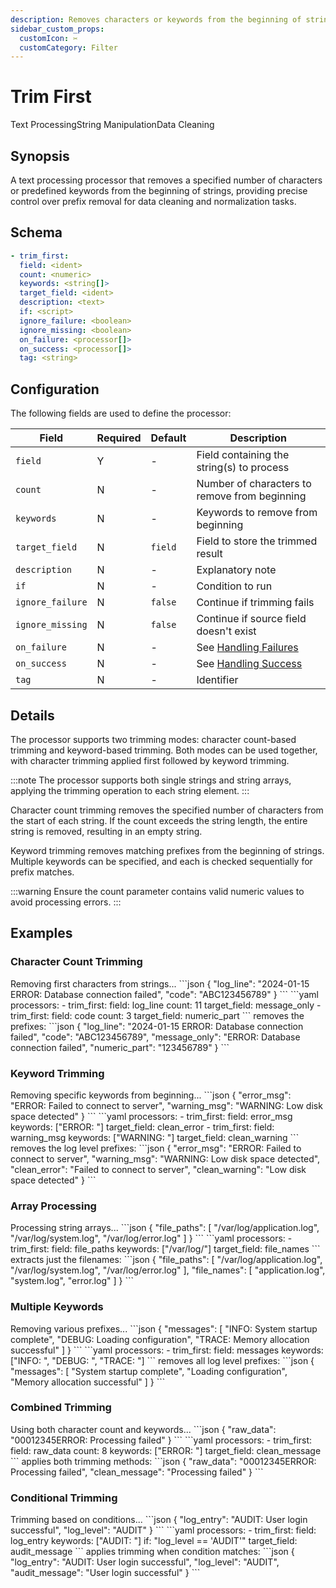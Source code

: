 ```yaml
---
description: Removes characters or keywords from the beginning of strings
sidebar_custom_props: 
  customIcon: ✂️
  customCategory: Filter
---
```


# Trim First

<span className="theme-doc-version-badge badge badge--primary">Text Processing</span><span className="theme-doc-version-badge badge badge--secondary">String Manipulation</span><span className="theme-doc-version-badge badge badge--secondary">Data Cleaning</span>

## Synopsis

A text processing processor that removes a specified number of characters or predefined keywords from the beginning of strings, providing precise control over prefix removal for data cleaning and normalization tasks.

## Schema

```yaml {2}
- trim_first:
  field: <ident>
  count: <numeric>
  keywords: <string[]>
  target_field: <ident>
  description: <text>
  if: <script>
  ignore_failure: <boolean>
  ignore_missing: <boolean>
  on_failure: <processor[]>
  on_success: <processor[]>
  tag: <string>
```

## Configuration

The following fields are used to define the processor:

|Field|Required|Default|Description|
|---|---|---|---|
|`field`|Y|-|Field containing the string(s) to process|
|`count`|N|-|Number of characters to remove from beginning|
|`keywords`|N|-|Keywords to remove from beginning|
|`target_field`|N|`field`|Field to store the trimmed result|
|`description`|N|-|Explanatory note|
|`if`|N|-|Condition to run|
|`ignore_failure`|N|`false`|Continue if trimming fails|
|`ignore_missing`|N|`false`|Continue if source field doesn't exist|
|`on_failure`|N|-|See [Handling Failures](../handling-failures.mdx)|
|`on_success`|N|-|See [Handling Success](../handling-success.mdx)|
|`tag`|N|-|Identifier|

## Details

The processor supports two trimming modes: character count-based trimming and keyword-based trimming. Both modes can be used together, with character trimming applied first followed by keyword trimming.

:::note
The processor supports both single strings and string arrays, applying the trimming operation to each string element.
:::

Character count trimming removes the specified number of characters from the start of each string. If the count exceeds the string length, the entire string is removed, resulting in an empty string.

Keyword trimming removes matching prefixes from the beginning of strings. Multiple keywords can be specified, and each is checked sequentially for prefix matches.

:::warning
Ensure the count parameter contains valid numeric values to avoid processing errors.
:::

## Examples

### Character Count Trimming

<ExampleGrid>
  <CommentCol>
    Removing first characters from strings...
  </CommentCol>
  <CodeCol>
    ```json
    {
      "log_line": "2024-01-15 ERROR: Database connection failed",
      "code": "ABC123456789"
    }
    ```
    ```yaml
    processors:
      - trim_first:
        field: log_line
        count: 11
        target_field: message_only
      - trim_first:
        field: code
        count: 3
        target_field: numeric_part
    ```
  </CodeCol>
  <CommentCol>
    removes the prefixes:
  </CommentCol>
  <CodeCol>
    ```json
    {
      "log_line": "2024-01-15 ERROR: Database connection failed",
      "code": "ABC123456789",
      "message_only": "ERROR: Database connection failed",
      "numeric_part": "123456789"
    }
    ```
  </CodeCol>
</ExampleGrid>

### Keyword Trimming

<ExampleGrid>
  <CommentCol>
    Removing specific keywords from beginning...
  </CommentCol>
  <CodeCol>
    ```json
    {
      "error_msg": "ERROR: Failed to connect to server",
      "warning_msg": "WARNING: Low disk space detected"
    }
    ```
    ```yaml
    processors:
      - trim_first:
        field: error_msg
        keywords: ["ERROR: "]
        target_field: clean_error
      - trim_first:
        field: warning_msg
        keywords: ["WARNING: "]
        target_field: clean_warning
    ```
  </CodeCol>
  <CommentCol>
    removes the log level prefixes:
  </CommentCol>
  <CodeCol>
    ```json
    {
      "error_msg": "ERROR: Failed to connect to server",
      "warning_msg": "WARNING: Low disk space detected",
      "clean_error": "Failed to connect to server",
      "clean_warning": "Low disk space detected"
    }
    ```
  </CodeCol>
</ExampleGrid>

### Array Processing

<ExampleGrid>
  <CommentCol>
    Processing string arrays...
  </CommentCol>
  <CodeCol>
    ```json
    {
      "file_paths": [
        "/var/log/application.log",
        "/var/log/system.log",
        "/var/log/error.log"
      ]
    }
    ```
    ```yaml
    processors:
      - trim_first:
        field: file_paths
        keywords: ["/var/log/"]
        target_field: file_names
    ```
  </CodeCol>
  <CommentCol>
    extracts just the filenames:
  </CommentCol>
  <CodeCol>
    ```json
    {
      "file_paths": [
        "/var/log/application.log",
        "/var/log/system.log",
        "/var/log/error.log"
      ],
      "file_names": [
        "application.log",
        "system.log",
        "error.log"
      ]
    }
    ```
  </CodeCol>
</ExampleGrid>

### Multiple Keywords

<ExampleGrid>
  <CommentCol>
    Removing various prefixes...
  </CommentCol>
  <CodeCol>
    ```json
    {
      "messages": [
        "INFO: System startup complete",
        "DEBUG: Loading configuration",
        "TRACE: Memory allocation successful"
      ]
    }
    ```
    ```yaml
    processors:
      - trim_first:
        field: messages
        keywords: ["INFO: ", "DEBUG: ", "TRACE: "]
    ```
  </CodeCol>
  <CommentCol>
    removes all log level prefixes:
  </CommentCol>
  <CodeCol>
    ```json
    {
      "messages": [
        "System startup complete",
        "Loading configuration",
        "Memory allocation successful"
      ]
    }
    ```
  </CodeCol>
</ExampleGrid>

### Combined Trimming

<ExampleGrid>
  <CommentCol>
    Using both character count and keywords...
  </CommentCol>
  <CodeCol>
    ```json
    {
      "raw_data": "00012345ERROR: Processing failed"
    }
    ```
    ```yaml
    processors:
      - trim_first:
        field: raw_data
        count: 8
        keywords: ["ERROR: "]
        target_field: clean_message
    ```
  </CodeCol>
  <CommentCol>
    applies both trimming methods:
  </CommentCol>
  <CodeCol>
    ```json
    {
      "raw_data": "00012345ERROR: Processing failed",
      "clean_message": "Processing failed"
    }
    ```
  </CodeCol>
</ExampleGrid>

### Conditional Trimming

<ExampleGrid>
  <CommentCol>
    Trimming based on conditions...
  </CommentCol>
  <CodeCol>
    ```json
    {
      "log_entry": "AUDIT: User login successful",
      "log_level": "AUDIT"
    }
    ```
    ```yaml
    processors:
      - trim_first:
        field: log_entry
        keywords: ["AUDIT: "]
        if: "log_level == 'AUDIT'"
        target_field: audit_message
    ```
  </CodeCol>
  <CommentCol>
    applies trimming when condition matches:
  </CommentCol>
  <CodeCol>
    ```json
    {
      "log_entry": "AUDIT: User login successful",
      "log_level": "AUDIT",
      "audit_message": "User login successful"
    }
    ```
  </CodeCol>
</ExampleGrid>
